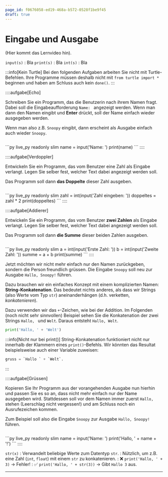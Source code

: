 ```yaml
---
page_id: f0676058-ed19-468a-b572-0528f1be9f45
draft: true
---
```



# Eingabe und Ausgabe
(Hier kommt das Lernvideo hin).

`input(s)`
: Bla
`print(s)`
: Bla
`int(s)`
: Bla

:::info[Kein Turtle]
Bei den folgenden Aufgaben arbeiten Sie nicht mit Turtle-Befehlen. Ihre Programme müssen deshalb nicht mit `from turtle import *` beginnen und haben am Schluss auch kein `done()`.
:::

::::aufgabe[Echo]
<TaskState id="129703c2-3860-435e-a405-4ab1c5db816e" />

Schreiben Sie ein Programm, das die Benutzerin nach ihrem Namen fragt. Dabei soll die Eingabeaufforderung `Name: ` angezeigt werden. Wenn man dann den Namen eingibt und __Enter__ drückt, soll der Name einfach wieder ausgegeben werden.

Wenn man also z.B. `Snoopy` eingibt, dann erscheint als Ausgabe einfach auch wieder `Snoopy`.

```py live_py id=17cd5d45-d11e-404d-b854-a77835a28875
```

<Solution id='c9a71ee5-35e6-4274-8e1d-a08588ff30cb'>
  ```py live_py readonly slim
  name = input('Name: ')
  print(name)
  ```
</Solution>
::::

::::aufgabe[Verdoppler]
<TaskState id="8bdb9f80-6c32-474f-bcff-f516baa91288" />

Entwickeln Sie ein Programm, das vom Benutzer eine Zahl als Eingabe verlangt. Legen Sie selber fest, welcher Text dabei angezeigt werden soll.

Das Programm soll dann **das Doppelte** dieser Zahl ausgeben.

```py live_py id=5ea6f1c2-98ec-4143-97d6-e6018b3b4655
```

<Solution id="bb50e5b4-2716-4083-96b3-2ee1dbe84357">
  ```py live_py readonly slim
  zahl = int(input('Zahl eingeben: '))
  doppeltes = zahl * 2
  print(doppeltes)
  ```
</Solution>
::::

::::aufgabe[Addierer]
<TaskState id="8bdb9f80-6c32-474f-bcff-f516baa91288" />

Entwickeln Sie ein Programm, das vom Benutzer **zwei Zahlen** als Eingabe verlangt. Legen Sie selber fest, welcher Text dabei angezeigt werden soll.

Das Programm soll dann **die Summe** dieser beiden Zahlen ausgeben.

```py live_py id=5ea6f1c2-98ec-4143-97d6-e6018b3b4655
```

<Solution id="bb50e5b4-2716-4083-96b3-2ee1dbe84357">
  ```py live_py readonly slim
  a = int(input('Erste Zahl: '))
  b = int(input('Zweite Zahl: '))
  summe = a + b
  print(summe)
  ```
</Solution>
::::

Jetzt möchten wir nicht mehr einfach nur den Namen zurückgeben, sondern die Person freundlich grüssen. Die Eingabe `Snoopy` soll neu zur Ausgabe `Hallo, Snoopy!` führen.

Dazu brauchen wir ein einfaches Konzept mit einem komplizierten Namen: **String-Konkatenation**. Das bedeutet nichts anderes, als dass wir Strings (also Werte vom Typ `str`) aneinanderhängen (d.h. verketten, _konkatenieren_).

Dazu verwenden wir das `+`-Zeichen, wie bei der Addition. Im Folgenden (noch nicht sehr sinnvollen) Beispiel sehen Sie die Konkatenation der zwei Strings `Hallo, ` und `Welt`. Daraus entsteht `Hallo, Welt`.

```py live_py slim
print('Hallo, ' + 'Welt')
```

:::info[Nicht nur bei print()]
String-Konkatenation funktioniert nicht nur innerhalb der Klammern eines `print()`-Befehls. Wir könnten das Resultat beispielsweise auch einer Variable zuweisen:

```py
gruss = `Hallo ` + `Welt`.
```
:::

::::aufgabe[Grüssen]
<TaskState id="278ad5ff-eee8-40f9-a861-526dde21ccc2" />

Kopieren Sie Ihr Programm aus der vorangehenden Ausgabe nun hierhin und passen Sie es so an, dass nicht mehr einfach nur der Name ausgegeben wird. Stattdessen soll vor dem Namen immer zuerst `Hallo, ` stehen (Leerschlag nicht vergessen!) und am Schluss noch ein Ausrufezeichen kommen.

Zum Beispiel soll also die Eingabe `Snoopy` zur Ausgabe `Hallo, Snoopy!` führen.

```py live_py id=323e7738-bf30-45e6-85bb-eb94c5d2d479
```

<Solution id="0393cdce-71de-4722-bb09-be0c44b8044f">
  ```py live_py readonly slim
  name = input('Name: ')
  print('Hallo, ' + name + '!')
  ```
</Solution>
::::

`str(x)`
: Verwandelt beliebige Werte zum Datentyp `str`.
: Nützlich, um z.B. eine Zahl (`int`, `float`) mit einem `str` zu konkatenieren.
: ❌ `print('Hallo, ' + 3)` → Fehler!
: ✅ `print('Hallo, ' + str(3))` → Gibt `Hallo 3` aus.

---